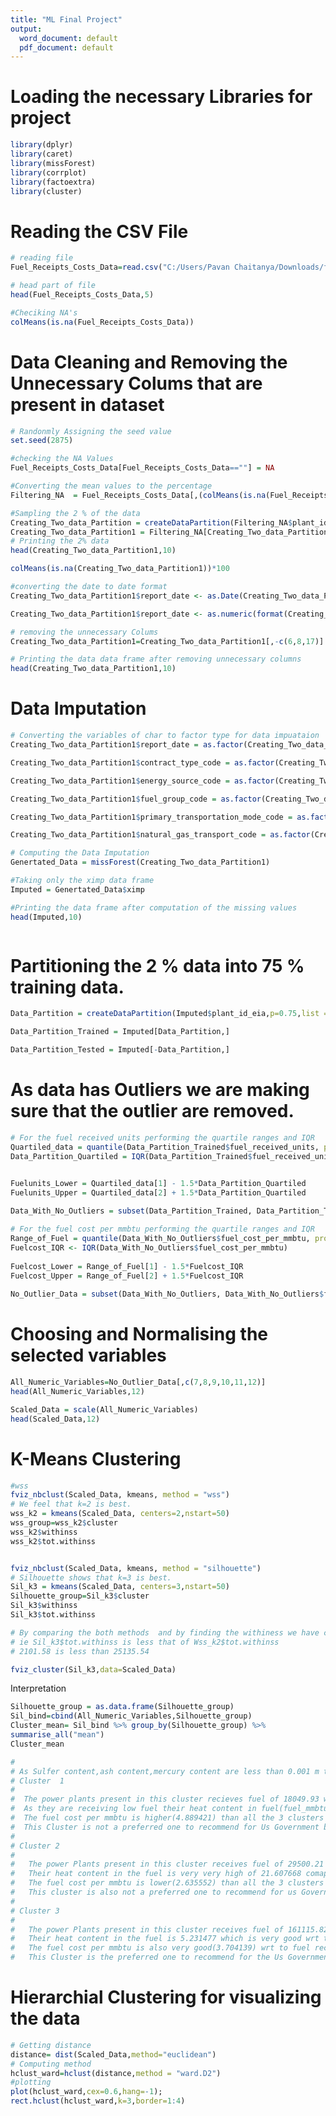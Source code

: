 ```yaml
---
title: "ML Final Project"
output:
  word_document: default
  pdf_document: default
---
```



# Loading the necessary Libraries for project

```r
library(dplyr)
library(caret)
library(missForest)
library(corrplot)
library(factoextra)
library(cluster)
```

# Reading the CSV File

```r
# reading file
Fuel_Receipts_Costs_Data=read.csv("C:/Users/Pavan Chaitanya/Downloads/fuel_receipts_costs_eia923 (1).csv")

# head part of file
head(Fuel_Receipts_Costs_Data,5)

#Checiking NA's
colMeans(is.na(Fuel_Receipts_Costs_Data))

```

# Data Cleaning and Removing the Unnecessary Colums that are present in dataset

```r
# Randonmly Assigning the seed value
set.seed(2875)

#checking the NA Values
Fuel_Receipts_Costs_Data[Fuel_Receipts_Costs_Data==""] = NA

#Converting the mean values to the percentage
Filtering_NA  = Fuel_Receipts_Costs_Data[,(colMeans(is.na(Fuel_Receipts_Costs_Data))*100)<50]

#Sampling the 2 % of the data 
Creating_Two_data_Partition = createDataPartition(Filtering_NA$plant_id_eia,p=0.02,list = FALSE)
Creating_Two_data_Partition1 = Filtering_NA[Creating_Two_data_Partition,]
# Printing the 2% data
head(Creating_Two_data_Partition1,10)

colMeans(is.na(Creating_Two_data_Partition1))*100

#converting the date to date format
Creating_Two_data_Partition1$report_date <- as.Date(Creating_Two_data_Partition1$report_date)

Creating_Two_data_Partition1$report_date <- as.numeric(format(Creating_Two_data_Partition1$report_date, "%Y"))

# removing the unnecessary Colums
Creating_Two_data_Partition1=Creating_Two_data_Partition1[,-c(6,8,17)]

# Printing the data data frame after removing unnecessary columns
head(Creating_Two_data_Partition1,10)

```

# Data Imputation

```r
# Converting the variables of char to factor type for data impuataion 
Creating_Two_data_Partition1$report_date = as.factor(Creating_Two_data_Partition1$report_date)

Creating_Two_data_Partition1$contract_type_code = as.factor(Creating_Two_data_Partition1$contract_type_code)

Creating_Two_data_Partition1$energy_source_code = as.factor(Creating_Two_data_Partition1$energy_source_code)

Creating_Two_data_Partition1$fuel_group_code = as.factor(Creating_Two_data_Partition1$fuel_group_code)

Creating_Two_data_Partition1$primary_transportation_mode_code = as.factor(Creating_Two_data_Partition1$primary_transportation_mode_code)

Creating_Two_data_Partition1$natural_gas_transport_code = as.factor(Creating_Two_data_Partition1$natural_gas_transport_code)

# Computing the Data Imputation
Genertated_Data = missForest(Creating_Two_data_Partition1)

#Taking only the ximp data frame 
Imputed = Genertated_Data$ximp

#Printing the data frame after computation of the missing values
head(Imputed,10)



```

# Partitioning the  2 % data into 75 % training data.  
```r

Data_Partition = createDataPartition(Imputed$plant_id_eia,p=0.75,list = FALSE)

Data_Partition_Trained = Imputed[Data_Partition,]

Data_Partition_Tested = Imputed[-Data_Partition,]

```

# As data has Outliers we are making sure that the outlier are removed.

```r
# For the fuel received units performing the quartile ranges and IQR  
Quartiled_data = quantile(Data_Partition_Trained$fuel_received_units, probs=c(.25, .75), na.rm = FALSE)
Data_Partition_Quartiled = IQR(Data_Partition_Trained$fuel_received_units)


Fuelunits_Lower = Quartiled_data[1] - 1.5*Data_Partition_Quartiled
Fuelunits_Upper = Quartiled_data[2] + 1.5*Data_Partition_Quartiled 
 
Data_With_No_Outliers = subset(Data_Partition_Trained, Data_Partition_Trained$fuel_received_units > Fuelunits_Lower & Data_Partition_Trained$fuel_received_units < Fuelunits_Upper)

# For the fuel cost per mmbtu performing the quartile ranges and IQR
Range_of_Fuel = quantile(Data_With_No_Outliers$fuel_cost_per_mmbtu, probs=c(.25, .75), na.rm = FALSE)
Fuelcost_IQR <- IQR(Data_With_No_Outliers$fuel_cost_per_mmbtu)
 
Fuelcost_Lower = Range_of_Fuel[1] - 1.5*Fuelcost_IQR
Fuelcost_Upper = Range_of_Fuel[2] + 1.5*Fuelcost_IQR 
 
No_Outlier_Data = subset(Data_With_No_Outliers, Data_With_No_Outliers$fuel_cost_per_mmbtu > Fuelcost_Lower & Data_With_No_Outliers$fuel_cost_per_mmbtu < Fuelcost_Upper)

```
# Choosing and Normalising the  selected variables

```r

All_Numeric_Variables=No_Outlier_Data[,c(7,8,9,10,11,12)]
head(All_Numeric_Variables,12)

Scaled_Data = scale(All_Numeric_Variables)
head(Scaled_Data,12)

```

# K-Means Clustering 

```r
#wss
fviz_nbclust(Scaled_Data, kmeans, method = "wss")
# We feel that k=2 is best.
wss_k2 = kmeans(Scaled_Data, centers=2,nstart=50)
wss_group=wss_k2$cluster
wss_k2$withinss
wss_k2$tot.withinss


fviz_nbclust(Scaled_Data, kmeans, method = "silhouette")
# Silhouette shows that k=3 is best.
Sil_k3 = kmeans(Scaled_Data, centers=3,nstart=50)
Silhouette_group=Sil_k3$cluster
Sil_k3$withinss
Sil_k3$tot.withinss

# By comparing the both methods  and by finding the withiness we have come to an idea that k=3 is the best k for our project. 
# ie Sil_k3$tot.withinss is less that of Wss_k2$tot.withinss
# 2101.58 is less than 25135.54

fviz_cluster(Sil_k3,data=Scaled_Data)

```
Interpretation
```r
Silhouette_group = as.data.frame(Silhouette_group)
Sil_bind=cbind(All_Numeric_Variables,Silhouette_group)
Cluster_mean= Sil_bind %>% group_by(Silhouette_group) %>%
summarise_all("mean")
Cluster_mean

# 
# As Sulfer content,ash content,mercury content are less than 0.001 m they can be neglected for intrepretation.
# Cluster  1
# 
#  The power plants present in this cluster recieves fuel of 18049.93 which is low compared to other plants.
#  As they are receiving low fuel their heat content in fuel(fuel_mmbtu) is also low (1.183889).
#  The fuel cost per mmbtu is higher(4.889421) than all the 3 clusters formed.
#  This Cluster is not a preferred one to recommend for Us Government because of fuel cost per mmbtu.
# 
# Cluster 2
#  
#   The power Plants present in this cluster receives fuel of 29500.21 which is slightly above the Cluster 3 but not cluster 1.
#   Their heat content in the fuel is very very high of 21.607668 comapared to all the 3 clsuters.
#   The fuel cost per mmbtu is lower(2.635552) than all the 3 clusters formed.
#   This cluster is also not a preferred one to recommend for us Government because of fuel mmbtu per unit.
#   
# Cluster 3
#  
# 	The power Plants present in this cluster receives fuel of 161115.82 which is high than all the 3 clsuters.
# 	Their heat content in the fuel is 5.231477 which is very good wrt to the fuel recieves compared to other 2 clsuters.
# 	The fuel cost per mmbtu is also very good(3.704139) wrt to fuel recieved and the heat content.
# 	This Cluster is the preferred one to recommend for the Us Government beacuse by looking all the factors like (fuel recieved,heat content,fuel cost per mmbtu).
```


# Hierarchial Clustering for visualizing the data 
 
```r
# Getting distance
distance= dist(Scaled_Data,method="euclidean")
# Computing method
hclust_ward=hclust(distance,method = "ward.D2")
#plotting 
plot(hclust_ward,cex=0.6,hang=-1); 
rect.hclust(hclust_ward,k=3,border=1:4)

```






